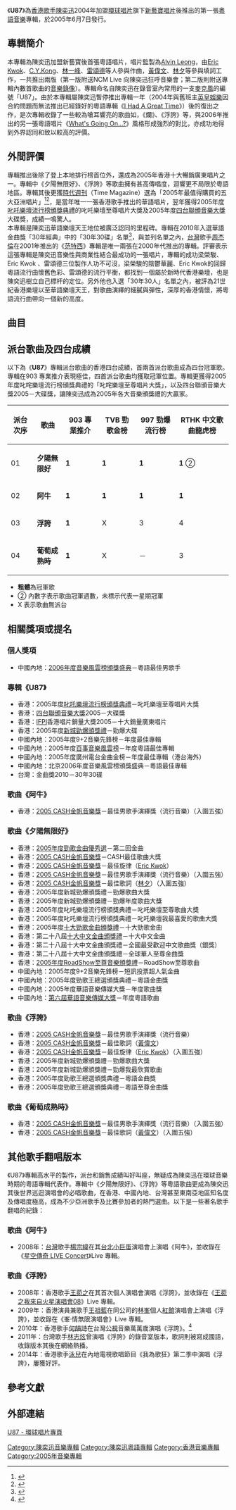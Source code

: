 {{Infobox album
| name       = U87
| type       = [[專輯|專輯]]
| artist     = [[陳奕迅|陳奕迅]]
| cover      = Easonchan2005U87.jpg
| recorded   = 
<!-- 未知參數 | background = orange -->
| released   = 2005年6月7日
| genre      = 粵語流行
| label      = [[新藝寶唱片|新藝寶唱片]]
| length     = 
| producer   = 
| reviews    = 
| prev_title = [[Great_5000_Secs_Vol.2|Great 5000 Secs Vol.2]]
| prev_year  = 2005
| next_title = [[怎麼樣|怎麼樣]]
| next_year  = 2005
}}
《'''U87'''》為[[香港|香港]][[歌手|歌手]][[陳奕迅|陳奕迅]]2004年加盟[[環球唱片|環球唱片]]旗下[[新藝寶唱片|新藝寶唱片]]後推出的第一張[[粵語|粵語]][[音樂|音樂]]專輯，於2005年6月7日發行。

== 專輯簡介 ==
本專輯為陳奕迅加盟新藝寶後首張粵語唱片，唱片監製為[[Alvin_Leong|Alvin Leong]]，由[[Eric_Kwok|Eric Kwok]]、[[C.Y.Kong|C.Y.Kong]]、[[林一峰|林一峰]]、[[雷頌德|雷頌德]]等人參與作曲，[[黃偉文|黃偉文]]、[[林夕|林夕]]等參與填詞工作，一共推出兩版（第一版附送NCM Live 向陳奕迅狂呼音樂會；第二版則附送專輯內數首歌曲的[[音樂錄像|音樂錄像]]）。專輯命名自陳奕迅在錄音室內常用的一支[[麥克風|麥克風]]的編號「U87」。由於本專輯屬陳奕迅暫停推出專輯一年（2004年與舊班主[[英皇娛樂|英皇娛樂]]因合約問題而無法推出已經錄好的粵語專輯《[[I_Had_A_Great_Time|I Had A Great Time]]》）後的復出之作，是次專輯收錄了一些較為嗆耳響亮的歌曲如，《爛》、《浮誇》等，與2006年推出的另一張粵語唱片《[[What's_Going_On...?|What's Going On...?]]》風格形成強烈的對比，亦成功地得到外界認同和致以較高的評價。
==外間評價==
專輯推出後除了登上本地排行榜首位外，還成為2005年香港十大暢銷廣東唱片之一。專輯中《夕陽無限好》、《浮誇》等歌曲擁有甚高傳唱度，迴響更不局限於粵語地區。專輯其後更獲[[時代週刊|時代週刊]]（Time Magazine）選為「2005年最值得購買的五大亞洲唱片」<ref>{{Cite web |url=http://www.time.com/time/magazine/article/0,9171,1101364,00.html |title=TIME：Music: Five Asian Albums Worth Buying |access-date=2013-01-29 |archive-date=2013-01-11 |archive-url=https://web.archive.org/web/20130111143019/http://www.time.com/time/magazine/article/0,9171,1101364,00.html |dead-url=yes }}</ref><ref>{{Cite web |url=http://www.nownews.com/2005/09/13/37-1843476.htm |title=好塞雷！陳奕迅「U87」獲TIME雜誌推薦最值得購買專輯 |accessdate=2008-08-29 |archive-date=2009-01-29 |archive-url=https://web.archive.org/web/20090129171202/http://nownews.com/2005/09/13/37-1843476.htm |dead-url=no }}</ref>，是當年唯一一張香港歌手推出的華語唱片，翌年獲得2005年度[[叱吒樂壇流行榜頒獎典禮|叱吒樂壇流行榜頒獎典禮]]的叱吒樂壇至尊唱片大獎及2005年度[[四台聯頒音樂大獎|四台聯頒音樂大獎]]大碟獎，成績一鳴驚人。<br>

本專輯是陳奕迅華語樂壇天王地位被廣泛認同的里程碑。專輯在2010年入選華語金曲獎「30年經典」中的「30年30碟」名單<ref>{{Cite web |url=http://www.chinesemusicawards.org/News/2010/1218/146.html |title=華語金曲獎--華語歌壇的格萊美 |accessdate=2010-12-28 |archive-date=2010-12-22 |archive-url=https://web.archive.org/web/20101222011719/http://www.chinesemusicawards.org/News/2010/1218/146.html |dead-url=no }}</ref>，與並列名單之內，[[台灣|台灣]]歌手[[周杰倫|周杰倫]]在2001年推出的《[[范特西|范特西]]》專輯是唯一兩張在2000年代推出的專輯。評審表示這張專輯是陳奕迅音樂性與商業性結合最成功的一張唱片，專輯的成功梁榮駿、Eric Kwok 、雷頌德三位製作人功不可沒，梁榮駿的陰鬱華麗、Eric Kwok的回歸粵語流行曲懷舊色彩、雷頌德的流行平衡，都找到一個屬於新時代香港樂壇，也是陳奕迅樹立自己標杆的定位。另外他也入選「30年30人」名單之內，被評為21世紀香港樂壇以至華語樂壇天王，對歌曲演繹的細膩與彈性，深厚的香港情懷，將粵語流行曲帶向一個新的高度。

==曲目==
{{Tracklist
| total_length = 40:06

| title1 = 爛
| note1 = 
| longnote1 = 
| music1 = C.Y. Kong
| lyrics1 = 林夕
| arranger1 = C.Y. Kong
| producer1 = Alvin Leong
| length1 = 4:19

| title2 = 阿牛
| note2 = 
| longnote2 = 第二主打
| music2 = [[雷頌德|雷頌德]]
| lyrics2 = 林夕
| arranger2 = 雷頌德
| producer2 = 雷頌德
| length2 = 3:22

| title3 = 夕陽無限好
| note3 = 
| longnote3 = 第一主打
| music3 = [[Eric_Kwok|Eric Kwok]]
| lyrics3 = 林夕
| arranger3 = Eric Kwok
| producer3 = Eric Kwok
| length3 = 4:07

| title4 = 16月6日晴
| note4 = 
| longnote4 = 
| music4 = [[陳羽恆|陳羽恆]]
| lyrics4 = 陳羽恆
| arranger4 = [[Adrian_Chan|Adrian Chan]]
| producer4 = [[Alvin_Leong|Alvin Leong]]
| length4 = 3:46

| title5 = 浮誇
| note5 = 
| longnote5 = 第三主打
| music5 = C.Y. Kong
| lyrics5 = 黃偉文
| arranger5 = C.Y. Kong
| producer5 = Alvin Leong
| length5 = 4:46

| title6 = 葡萄成熟時
| note6 = 
| longnote6 = 第四主打
| music6 = [[Vincent_Chow|Vincent Chow]] / [[Anfernee_Chang|Anfernee Chang]]
| lyrics6 = 黃偉文
| arranger6 = Adrian Chan
| producer6 = Alvin Leong
| length6 = 4:40

| title7 = 三個人的探戈
| note7 = 
| longnote7 = 
| music7 = 陳羽恆
| lyrics7 = 黃偉文
| arranger7 = C.Y. Kong
| producer7 = Alvin Leong
| length7 = 3:20

| title8 = 不良嗜好
| note8 = 
| longnote8 = 
| music8 = [[林一峰|林一峰]]
| lyrics8 = 黃偉文
| arranger8 = 林一峰 / [[Edward_Chan|Edward Chan]]
| producer8 = Alvin Leong
| length8 = 3:37

| title9 = 怕死
| note9 = 
| longnote9 = 
| music9 = 雷頌德
| lyrics9 = 黃偉文
| arranger9 = 雷頌德
| producer9 = 雷頌德
| length9 = 4:16

| title10 = 大個女
| note10 = 
| longnote10 = 
| music10 = C.Y. Kong
| lyrics10 = 林夕
| arranger10 = C.Y. Kong
| producer10 = Alvin Leong
| length10 = 4:01
}}

{{Track listing
| collapsed  = no
| headline   = Bonus Tracks

| total_length = 48:00

| title11 = 新美人主義
| note11 = 國語
| longnote11 = 
| music11 = Eric Kwok
| lyrics11 = 黃偉文
| arranger11 = [[Ted_Lo|Ted Lo]]
| producer11 = Eric Kwok
| length11 = 3:38

| title12 = 遇見了你
| note12 = 國語
| longnote12 = 電視劇「G弦上的詠歎調（為愛而生）」主題曲
| music12 = [[李雨寰|李雨寰]]
| lyrics12 = 李雨寰 / [[柯裕棻|柯裕棻]]
| arranger12 = Ted Lo
| producer12 = Eric Kwok / 陳奕迅
| length12 = 4:13

}}

== 派台歌曲及四台成績 ==
以下為《'''U87'''》專輯派台歌曲的香港四台成績，首兩首派台歌曲成為四台冠軍歌。專輯在903 專業推介表現極佳，四首派台歌曲均獲取冠軍位置。專輯更獲得2005年度叱咤樂壇流行榜頒獎典禮的「叱咤樂壇至尊唱片大獎」，以及四台聯頒音樂大獎2005－大碟獎，讓陳奕迅成為2005年各大音樂頒獎禮的大贏家。

{| class="wikitable"
|-
!派台次序||歌曲||903 專業推介||TVB 勁歌金榜||997 勁爆流行榜||RTHK 中文歌曲龍虎榜
|-
| 01 || '''夕陽無限好''' || '''1''' || '''1''' || '''1''' || '''1''' ②
|-
| 02 || '''阿牛''' || '''1''' || '''1''' || '''1''' || '''1''' 
|-
| 03 || '''浮誇''' || '''1''' || X || 3 || 4 
|-
| 04 || '''葡萄成熟時''' || '''1''' || X || － || 3
|}

* '''粗體'''為冠軍歌
* ② 內數字表示歌曲冠軍週數，未標示代表一星期冠軍
* X 表示歌曲無派台

== 相關獎項或提名 ==
=== 個人獎項 ===
* 中國內地：[[2006年度音樂風雲榜頒獎盛典得獎名單|2006年度音樂風雲榜頒獎盛典]]－粵語最佳男歌手

=== 專輯《U87》 ===
* 香港：2005年度[[叱吒樂壇流行榜頒獎典禮|叱吒樂壇流行榜頒獎典禮]]－叱吒樂壇至尊唱片大獎
* 香港：[[四台聯頒音樂大獎|四台聯頒音樂大獎]]2005－大碟獎
* 香港：[[IFPI|IFPI]]香港唱片銷量大獎2005－十大銷量廣東唱片
* 香港：2005年度[[新城勁爆頒獎禮|新城勁爆頒獎禮]]－勁爆大碟
* 中國內地：2005年度9+2音樂先鋒榜－年度最佳專輯
* 中國內地：2005年度[[音乐风云榜|百事音樂風雲榜]]－年度粵語最佳專輯
* 中國內地：2005年度廣州電台金曲金榜－年度最佳專輯（港台海外）
* 中國內地：北京2006年度音樂風雲榜頒獎盛典－粵語最佳專輯
* 台灣：金曲獎2010－30年30碟

=== 歌曲《阿牛》 ===
* 香港：[[2005_CASH金帆音樂獎|2005 CASH金帆音樂獎]]－最佳男歌手演繹獎（流行音樂）（入圍五強）

=== 歌曲《夕陽無限好》 ===
* 香港：[[勁歌金曲優秀選|2005年度勁歌金曲優秀選]]－第二回金曲
* 香港：[[2005_CASH金帆音樂獎|2005 CASH金帆音樂獎]]－CASH最佳歌曲大獎
* 香港：[[2005_CASH金帆音樂獎|2005 CASH金帆音樂獎]]－最佳旋律（[[Eric_Kwok|Eric Kwok]]）
* 香港：[[2005_CASH金帆音樂獎|2005 CASH金帆音樂獎]]－最佳男歌手演繹獎（流行音樂）（入圍五強）
* 香港：[[2005_CASH金帆音樂獎|2005 CASH金帆音樂獎]]－最佳歌詞（[[林夕|林夕]]）（入圍五強）
* 香港：2005年度新城勁爆頒獎禮－勁爆歌曲大獎
* 香港：2005年度新城勁爆頒獎禮－勁爆年度歌曲大獎
* 香港：2005年度叱吒樂壇流行榜頒獎典禮－叱吒樂壇至尊歌曲大獎
* 香港：2005年度叱吒樂壇流行榜頒獎典禮－叱吒樂壇我最喜愛的歌曲大獎
* 香港：2005年度[[十大勁歌金曲頒獎禮|十大勁歌金曲頒獎禮]]－十大勁歌金曲
* 香港：第二十八屆[[十大中文金曲頒獎禮|十大中文金曲頒獎禮]]－十大中文金曲
* 香港：第二十八屆十大中文金曲頒獎禮－全國最受歡迎中文歌曲獎（銀獎）
* 香港：第二十八屆十大中文金曲頒獎禮－全球華人至尊金曲獎
* 香港：[[2005年度RoadShow至尊音樂頒獎禮得獎名單|2005年度RoadShow至尊音樂頒獎禮]]－RoadShow至尊歌曲
* 中國內地：2005年度9+2音樂先鋒榜－短訊投票超人氣金曲
* 中國內地：2005年度勁歌王總選頒獎典禮－粵語金曲獎
* 中國內地：2005年度華語音樂傳媒大獎－年度歌曲獎
* 中國內地：[[華語音樂傳媒大獎|第六屆華語音樂傳媒大獎]]－年度粵語歌曲

=== 歌曲《浮誇》 ===
* 香港：[[2005_CASH金帆音樂獎|2005 CASH金帆音樂獎]]－最佳男歌手演繹獎（流行音樂）
* 香港：[[2005_CASH金帆音樂獎|2005 CASH金帆音樂獎]]－最佳歌詞（[[黃偉文|黃偉文]]）
* 香港：[[2005_CASH金帆音樂獎|2005 CASH金帆音樂獎]]－最佳旋律（[[Eric_Kwok|Eric Kwok]]）（入圍五強）
* 香港：2005年度新城勁爆頒獎禮－勁爆歌曲大獎
* 香港：2005年度新城勁爆頒獎禮－勁爆我最欣賞歌曲
* 香港：2005年度勁歌王總選頒獎典禮－粵語金曲獎
* 香港：2005年度勁歌王總選頒獎典禮－粵語至尊金曲獎

=== 歌曲《葡萄成熟時》 ===
* 香港：[[2005_CASH金帆音樂獎|2005 CASH金帆音樂獎]]－最佳男歌手演繹獎（流行音樂）（入圍五強）
* 香港：[[2005_CASH金帆音樂獎|2005 CASH金帆音樂獎]]－最佳歌詞（[[黃偉文|黃偉文]]）（入圍五強）

== 其他歌手翻唱版本 ==
《U87》專輯高水平的製作，派台和銷售成績叫好叫座，無疑成為陳奕迅在環球音樂時期的粵語專輯代表作。專輯中《夕陽無限好》、《浮誇》等粵語歌曲更成為陳奕迅其後世界巡迴演唱會的必唱歌曲，在香港、中國內地、台灣甚至東南亞地區知名度及傳唱度極高，成為不少亞洲歌手及比賽參加者的熱門選曲。以下是一些著名歌手翻唱的紀錄：

=== 歌曲《阿牛》 ===
*2008年：[[台灣|台灣]]歌手[[楊宗緯|楊宗緯]]在其[[台北小巨蛋|台北小巨蛋]]演唱會上演唱《阿牛》，並收錄在《[[星空傳奇_LIVE_Concert_(DVD)|星空傳奇 LIVE Concert]]》Live 專輯。

=== 歌曲《浮誇》 ===
*2008年：香港歌手[[王菀之|王菀之]]在其首次個人演唱會演唱《浮誇》，並收錄在《[[王菀之我來自火星演唱會08|王菀之我來自火星演唱會08]]》Live 專輯。
*2009年：香港演員兼歌手[[王祖藍|王祖藍]]在同公司的[[林峯|林峯]]個人[[紅館|紅館]]演唱會上演唱《浮誇》，並收錄在《峯·情無限演唱會》Live 專輯。
*2010年：香港歌手[[何韻詩|何韻詩]]在台灣[[公共電視文化事業基金會|公視]]音樂萬萬歲演唱《浮誇》。<ref>{{Cite web |url=http://www.youtube.com/watch?v=J8R-DZZRQ7Y |title=Youtube－何韻詩「浮誇」LIVE(公視音樂萬萬歲) |access-date=2014-09-02 |archive-date=2021-07-31 |archive-url=https://web.archive.org/web/20210731210908/https://www.youtube.com/watch?v=J8R-DZZRQ7Y |dead-url=no }}</ref>
*2011年：台灣歌手[[林志炫|林志炫]]曾演唱《浮誇》的錄音室版本，歌詞則被寫成國語，收錄版本其後在網絡熱播。
*2014年：香港歌手[[泳兒|泳兒]]在內地電視歌唱節目《我為歌狂》第二季中演唱《浮誇》，屢獲好評。

== 參考文獻 ==
<div class="references-small">
<references />
</div>

==外部連結==
[http://www.umg.com.hk/minisite/eason_u87/ U87 - 環球唱片專頁] {{Wayback|url=http://www.umg.com.hk/minisite/eason_u87/ |date=20101220160303 }}

{{叱咤樂壇至尊唱片}}
{{新城勁爆頒獎禮年度專輯大獎}}
{{四台聯頒音樂大獎大碟大獎}}
{{陳奕迅}}
[[Category:陳奕迅音樂專輯|Category:陳奕迅音樂專輯]]
[[Category:陳奕迅粵語專輯|Category:陳奕迅粵語專輯]]
[[Category:香港音樂專輯|Category:香港音樂專輯]]
[[Category:2005年音樂專輯|Category:2005年音樂專輯]]